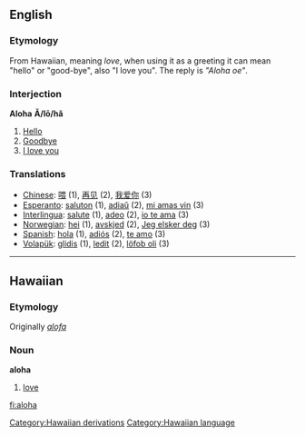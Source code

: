 ==English==
=== Etymology ===
From Hawaiian, meaning ''love'', when using it as a greeting it can mean "hello" or "good-bye", also "I love you". The reply is ''"Aloha oe"''.

===Interjection===
{{wikipedia}}
'''Aloha''' '''Ă/lō/hă'''
#[[Hello]] 
#[[Goodbye]] 
#[[I love you]] 


=== Translations ===
*[[Chinese]]: [[喂]] (1), [[再见]] (2), [[我爱你]] (3)
*[[Esperanto]]: [[saluton]] (1), [[adiaŭ]] (2), [[mi amas vin]] (3)
*[[Interlingua]]: [[salute]] (1), [[adeo]] (2), [[io te ama]] (3)
*[[Norwegian]]: [[hei]] (1), [[avskjed]] (2), [[Jeg elsker deg]] (3)
*[[Spanish]]: [[hola]] (1), [[adiós]] (2), [[te amo]] (3)
*[[Volapük]]: [[glidis]] (1), [[ledit]] (2), [[löfob oli]] (3)
[[Category:Hawaiian derivations]]

----

==Hawaiian==
===Etymology===
Originally ''[[alofa]]''
===Noun===
'''aloha'''

# [[love]]

[[Category:Hawaiian language]]

[[fi:aloha]]
